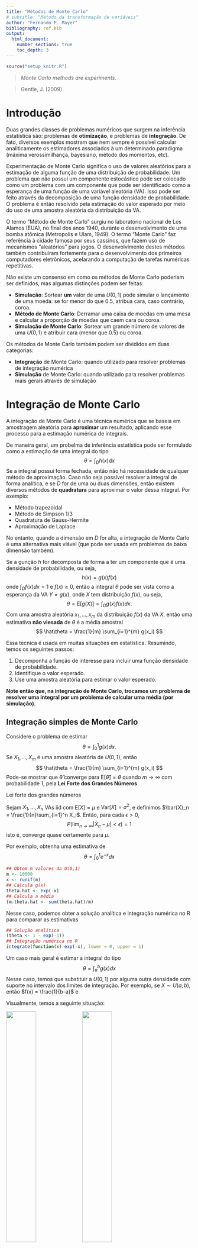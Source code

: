 ```yaml
---
title: "Métodos de Monte Carlo"
# subtitle: "Método da transformação de variáveis"
author: "Fernando P. Mayer"
bibliography: ref.bib
output:
  html_document:
    number_sections: true
    toc_depth: 3
---
```


```r
source("setup_knitr.R")
```

<!-- - Método de Monte Carlo -->
<!--   - Integração -->
<!--   - Simulação -->
<!-- - Estimativa de área do pi -->
<!-- - Integração simples -->
<!--   - Exemplos e variância -->
<!-- - Técnicas de redução de variância -->
<!--   - Exemplos -->
<!--   - Amostragem por importância -->

> *Monte Carlo methods are experiments.*

> Gentle, J. (2009)

# Introdução

Duas grandes classes de problemas numéricos que surgem na inferência
estatística são: problemas de **otimização**, e problemas de
**integração**. De fato, diversos exemplos mostram que nem sempre é
possível calcular analiticamente os estimadores associados à um
determinado paradigma (máxima verossimilhança, bayesiano, método dos
momentos, etc).

Experimentação de Monte Carlo significa o uso de valores aleatórios para
a estimação de alguma função de uma distribuição de probabilidade. Um
problema que não possui um componente estocástico pode ser colocado como
um problema com um componente que pode ser identificado como a esperança
de uma função de uma variável aleatória (VA). Isso pode ser feito
através da decomposição de uma função densidade de probabilidade. O
problema é então resolvido pela estimação do valor esperado por meio do
uso de uma amostra aleatória da distribuição da VA.

O termo "Método de Monte Carlo" surgiu no laboratório nacional de Los
Alamos (EUA), no final dos anos 1940, durante o desenvolvimento de uma
bomba atômica (Metropolis e Ulam, 1949). O termo "Monte Carlo" faz
referência à cidade famosa por seus cassinos, que fazem uso de
mecanismos "aleatórios" para jogos. O desenvolvimento destes métodos
também contribuíram fortemente para o desenvolvimento dos primeiros
computadores eletrônicos, acelarando a computação de tarefas numéricas
repetitivas.

Não existe um consenso em como os métodos de Monte Carlo poderiam ser
definidos, mas algumas distinções podem ser feitas:

- **Simulação**: Sortear **um** valor de uma $U(0,1)$ pode simular o
  lançamento de uma moeda: se for menor do que 0.5, atribua cara, caso
  contrário, coroa.
- **Método de Monte Carlo**: Derramar uma caixa de moedas em uma mesa e
  calcular a proporção de moedas que caem cara ou coroa.
- **Simulação de Monte Carlo**: Sortear um grande número de valores de
  uma $U(0,1)$ e atribuir cara (menor que 0.5) ou coroa.

Os métodos de Monte Carlo também podem ser divididos em duas categorias:

- **Integração** de Monte Carlo: quando utilizado para resolver
  problemas de integração numérica
- **Simulação** de Monte Carlo: quando utilizado para resolver problemas
  mais gerais através de simulação

# Integração de Monte Carlo

A integração de Monte Carlo é uma técnica numérica que se baseia em
amostragem aleatória para **aproximar** um resultado, aplicando esse
processo para a estimação numérica de integrais.

De maneira geral, um probelma de inferência estatística pode ser
formulado como a estimação de uma integral do tipo
$$
\theta = \int_{D} h(x) \text{d}x
$$
Se a integral possui forma fechada, então não há necessidade de qualquer
método de aproximação. Caso não seja possível resolver a integral de
forma analítica, e se $D$ for de uma ou duas dimensões, então existem
diversos métodos de **quadratura** para aproximar o valor dessa
integral. Por exemplo:

- Método trapezoidal
- Método de Simpson 1/3
- Quadratura de Gauss-Hermite
- Aproximação de Laplace

No entanto, quando a dimensão em $D$ for alta, a integração de Monte
Carlo é uma alternativa mais viável (que pode ser usada em problemas de
baixa dimensão também).

Se a gunção $h$ for decomposta de forma a ter um componente que é uma
densidade de probabilidade, ou seja,
$$
h(x) = g(x)f(x)
$$
onde $\int_{D} f(x) dx = 1$ e $f(x) \geq 0$, então a integral $\theta$
pode ser vista como a esperança da VA $Y = g(x)$, onde $X$ tem
distribuição $f(x)$, ou seja,
$$
\theta = \text{E}[g(X)] = \int_{D} g(x)f(x) dx.
$$
Com uma amostra aleatória $x_1, \ldots, x_m$ da distribuição $f(x)$ da
VA $X$, então uma estimativa **não viesada** de $\theta$ é a média
amostral
$$
\hat\theta = \frac{1}{m} \sum_{i=1}^{m} g(x_i)
$$

Essa tecnica é usada em muitas situações em estatística. Resumindo,
temos os seguintes passos:

1. Decomponha a função de interesse para incluir uma função densidade de
   probabilidade.
2. Identifique o valor esperado.
3. Use uma amostra aleatória para estimar o valor esperado.

**Note então que, na integração de Monte Carlo, trocamos um problema de
resolver uma integral por um problema de calcular uma média (por
simulação).**

## Integração simples de Monte Carlo

Considere o problema de estimar
$$
\theta = \int_0^1 g(x) dx.
$$
Se $X_1, \ldots, X_m$ é uma amostra aleatória de $U(0,1)$, então
$$
\hat\theta = \frac{1}{m} \sum_{i=1}^{m} g(x_i)
$$
Pode-se mostrar que $\hat\theta$ converge para $\text{E}[\hat\theta] =
\theta$ quando $m \to \infty$ com probabilidade 1, pela **Lei Forte dos
Grandes Números**.

<div class="panel panel-primary">
<div class="panel-heading">Lei forte dos grandes números</div>
<div class="panel-body">
Sejam $X_1, \ldots, X_n$ VAs iid com $\text{E}[X] = \mu$ e
$\text{Var}[X] = \sigma^2$, e definimos $\bar{X}_n =
\frac{1}{n}\sum_{i=1}^n X_i$. Então, para cada $\epsilon > 0$,
$$
P(\lim_{n \to \infty} |\bar{X}_n - \mu| < \epsilon) = 1
$$
isto é, converge quase certamente para $\mu$.
</div>
</div>

Por exemplo, obtenha uma estimativa de
$$
\theta = \int_0^1 e^{-x} dx
$$

```r
## Obtem m valores da U(0,1)
m <- 10000
x <- runif(m)
## Calcula g(x)
theta.hat <- exp(-x)
## Calcula a média
(m.theta.hat <- sum(theta.hat)/m)
```

Nesse caso, podemos obter a solução analítica e integração numérica no R
para comparar as estimativas

```r
## Solução analítica
(theta <- 1 - exp(-1))
## Integração numérica no R
integrate(function(x) exp(-x), lower = 0, upper = 1)
```

Um caso mais geral é estimar a integral do tipo
$$
\theta = \int_a^b g(x) dx
$$
Nesse caso, temos que substituir a $U(0,1)$ por alguma outra densidade
com suporte no intervalo dos limites de integração. Por exemplo, se $X
\sim U(a,b)$, então $f(x) = \frac{1}{b-a}$ e

\begin{align*}
\theta &= \int_a^b g(x) f(x) dx \\
  &= (b-a) \int_a^b g(x) \frac{1}{b-a} dx \\
  &= (b-a) \text{E}[g(X)]
\end{align*}

Visualmente, temos a seguinte situação:

<img width="40%" src="img/MCIntegration01.png"/>
<img width="40%" src="img/MCIntegration02.png"/>

O que temos, na verdade, é a soma de $m$ áreas de retângulos, que no
final, tendem a reproduzir a área da função desejada.

```r
knitr::include_graphics("img/MCIntegration03.png")
```

De maneira geral, para calcular $\theta = \int_a^b g(x) dx$:

1. Gere $X_1, \ldots, X_m$ de $U(a,b)$
2. Calcule $\overline{g(x)} = \frac{1}{m}\sum_{i=1}^{m} g(x_i)$
3. $\hat\theta = (b-a)\overline{g(x)}$

Por exemplo, obtenha uma estimativa de
$$
\theta = \int_2^4 e^{-x} dx
$$

```r
## Obtem m valores da U(2,4)
m <- 10000
a <- 2; b <- 4
x <- runif(m, min = a, max = b)
## Calcula g(x)
theta.hat <- exp(-x)
## Calcula a média * (b - a)
(m.theta.hat <- (sum(theta.hat)/m) * (b - a))
```

Nesse caso, podemos obter a solução analítica e integração numérica no R
para comparar as estimativas

```r
## Solução analítica
(theta <- exp(-2) - exp(-4))
## Integração numérica no R
integrate(function(x) exp(-x), lower = 2, upper = 4)
```

## Variância do estimador de Monte Carlo

Como $\hat\theta$ é resultado de uma amostra aleatória de $m$ valores,
naturalmente, cada amostra poderá gerar uma estimativa (razoavelmente)
diferente, e sempre existirá uma variabilidade dos valores amostrados ao
redor da média, que é o $\hat\theta$.

A variância de $\hat\theta$ é
$$
\hat{V}(\hat\theta) = \frac{\sigma^2}{m} =
\frac{\sum_{i=1}^m [g(x_i) - \overline{g(x)}]^2}{m^2}
$$
Portanto, o erro padrão da estimativa será
$$
\hat{EP}(\hat\theta) = \frac{\hat\sigma}{\sqrt{m}} =
\frac{\sqrt{\sum_{i=1}^m [g(x_i) - \overline{g(x)}]^2}}{m}
$$

Seguindo o exemplo anterior, vimos que a estimativa da integral é

```r
m.theta.hat
```

Mas veja que existe uma distribuição de valores para compor esta
estimativa média

```r
hist(theta.hat); abline(v = theta, col = 2)
```

A variância relacionada ao estimador pode então ser calculada como

```r
## Variancia
(v.theta.hat <- sum((theta.hat - m.theta.hat)^2)/m^2)
## Erro padrão
(se.theta.hat <- sqrt(v.theta.hat))
```

Pelo Teorema do Limite Central, temos que

$$
\frac{\hat\theta - \text{E}(\hat\theta)}{\sqrt{\hat{V}(\hat\theta)}}
$$
converge em distribuição para $N(0,1)$ quando $m \to \infty$. Portanto,
para $m$ suficientemente grande, $\hat\theta$ é aproximadamente Normal
com média $\theta$.

```r
## Simula 1000 médias
r <- 1000
res <- matrix(runif(m * r, a, b), nrow = m, ncol = r)
m.theta.sim <- apply(res, 2, function(x) mean(exp(-x)) * (b - a))
hist(m.theta.sim); abline(v = theta, col = 2)
```

Com esse resultado, podemos inclusive fornecer um intervalo de confiança
associado à nossa estimativa

```r
## Media e veriancia
c(m.theta.hat, v.theta.hat)
## Intervalo de confiança (95%)
c(m.theta.hat - 1.96 * se.theta.hat, m.theta.hat + 1.96 * se.theta.hat)
```

## Redução da variância

Note que, embora a variância do estimador do exemplo anterior pareça
pequena, o método simples de Monte Carlo não é o método mais eficiente,
ou seja, aquele que provê estimativas com a menor variância possível.
Isso porque, como vimos, estamos supondo uma distribuição Uniforme no
intervalo $(a,b)$, para qualquer que seja o formato da função que temos
interesse em integrar.

A redução da variância é importante pois sempre estamos interessados em
obter estimativas que sejam mais precisas possíveis, evitando erros
numéricos ou de aproximações.

Existem várias adaptações para o método simples de Monte Carlo, com a
intenção de se obter estimativas mais precisas, i.e., com menor
variância. Alguns deles são:

- Variáveis antitéticas
- Variáveis de controle
- Amostragem por importância

## Amostragem por importância

Limitações do método simples de Monte Carlo:

1. Não se aplica para intervalos não definidos
2. É ineficiente quando a função $g(x)$ não é uniforme

Quando consideramos um problema de integração como um problema de valor
esperado, é netural que consideremos outras funções de densidade além da
Uniforme. Isso leva à um método mais geral chamdo de **amostragem por
importância**.

A amostragem por importância reduz a variância pelo fato de podermos
escolher uma densidade $f(x)$ mais parecida com com a função $g(x)$
sendo integrada. Ao escolher uma densidade mais parecida, a variância é
reduzida. Intuitivamente, a amostragem por importância tende a gerar
mais amostra onde a contribuição para a integral é maior, ou
"importante". Se pudermos determinar as regiões mais importantes para a
integração, a variância do estimador de Monte Carlo pode ser
significativamente reduzida.

```r
knitr::include_graphics("img/importancesampling.png")
```

Suponha que $X$ seja uma VA com densidade $f(x)$. Seja $Y$ a VA
$g(X)/f(X)$, então
$$
\int g(x) dx = \int \frac{g(x)}{f(x)} f(x) dx = \text{E}[Y]
$$
Com isso, podemos estimar $\text{E}[Y]$ como uma integração simples de
Monte Carlo, ou seja,
$$
\frac{1}{m}\sum_{i=1}^{m} Y_i = \frac{1}{m}\sum_{i=1}^{m}
\frac{g(X_i)}{f(X_i)}
$$
onde as VAs $X_1, \ldots, X_m$ são geradas a partir da distribuição de
$f(x)$. A função $f(x)$ é chamada de **função de importância**.

No método de amostragem por importância, a variância do estimador
baseado em $Y= g(X)/f(X)$ é $\text{Var}(Y)/m$, então a variância de $Y$
deve ser pequena.

Na verdade, a variância de $Y$ é pequena, se $Y$ for aproximadamente
constante, o que significa que a densidade $f(x)$ deve estar "próxima"
da densidade de $g(x)$. Também é importante que a função $f(x)$ seja
fácil de simular.

**Exemplo:** Considere estimar a integral
$$
\theta = \int_0^1 \frac{e^{-x}}{1+x^2} dx
$$
pelo método de amostragem por importância. Diversas funções de
importância podem ser propostas para esse caso:

\begin{align*}
f_0(x) &= 1, \quad 0<x<1 \\
f_1(x) &= e^{-x}, \quad 0<x<\infty \\
f_2(x) &= (1+x^2)^{-1}/\pi, \quad -\infty<x<\infty \\
f_3(x) &= e^{-x}/(1-e^{-1}), \quad 0<x<1 \\
f_4(x) &= 4(1-x^2)^{-1}/\pi, \quad 0<x<1 \\
\end{align*}

Alguns detalhes:

- $f_1$ e $f_2$ possuem domínio maior, o que irá contribuir com muitos
  zeros (ineficientes)
- $f_1$ é uma Exponencial com $\lambda = 1$
- $f_2$ é uma Cauchy padrão
- $f_3$ e $f_4$ não são funções conhecidas, por isso precisamos usar o
  método da transformação integral de probabilidade para gerar números
  destas distribuições

Graficamente temos o seguinte cenário:

```r
x <- seq(0, 1, .01)
w <- 2
f1 <- exp(-x)
f2 <- (1 / pi) / (1 + x^2)
f3 <- exp(-x) / (1 - exp(-1))
f4 <- 4 / ((1 + x^2) * pi)
g <- exp(-x) / (1 + x^2)
par(mfrow = c(1, 2))
plot(x, g, type = "l", main = "", ylab = "g(x)",
     ylim = c(0,2), lwd = 2)
lines(x, g/g, col = 2, lwd = w)
lines(x, f1, col = 3, lwd = w)
lines(x, f2, col = 4, lwd = w)
lines(x, f3, col = 5, lwd = w)
lines(x, f4, col = 6, lwd = w)
legend("topright", legend = c("g", 0:4),
       col = 1:6, lwd = w, inset = 0.02)
plot(x, g, type = "l", main = "", ylab = "g(x)/f(x)",
     ylim = c(0,3.2), lwd = w)
lines(x, g/f1, col = 3, lwd = w)
lines(x, g/f2, col = 4, lwd = w)
lines(x, g/f3, col = 5, lwd = w)
lines(x, g/f4, col = 6, lwd = w)
legend("topright", legend = c(0:4),
       col = 2:6, lwd = w, inset = 0.02)
par(mfrow = c(1, 1))
```

```r
m <- 10000
theta.hat <- se <- numeric(5)
g <- function(x) {
    ## exp(-x - log(1+x^2)) * (x > 0) * (x < 1)
    exp(-x)/(1 + x^2) * (x > 0) * (x < 1)
}

x <- runif(m)     # usando f0
fg <- g(x)
theta.hat[1] <- mean(fg)
se[1] <- sd(fg)

x <- rexp(m, 1)   # usando f1
fg <- g(x) / exp(-x)
theta.hat[2] <- mean(fg)
se[2] <- sd(fg)

x <- rcauchy(m)   # usando f2
i <- c(which(x > 1), which(x < 0))
x[i] <- 2  # para evitar erros em g(x)
fg <- g(x) / dcauchy(x)
theta.hat[3] <- mean(fg)
se[3] <- sd(fg)

u <- runif(m)     # f3, pelo método da inversa
x <- - log(1 - u * (1 - exp(-1)))
fg <- g(x) / (exp(-x) / (1 - exp(-1)))
theta.hat[4] <- mean(fg)
se[4] <- sd(fg)

u <- runif(m)    # f4, pelo método da inversa
x <- tan(pi * u / 4)
fg <- g(x) / (4 / ((1 + x^2) * pi))
theta.hat[5] <- mean(fg)
se[5] <- sd(fg)
```

Os resultados das estimativas com seus erros-padrões são

```r
rbind(theta.hat, se/sqrt(m))
```

Os resultados indicam que $f_3$, e possivelmente $f_4$ produzem as
menores variâncias entre as funções propostas, enquanto que $f_2$ possui
a maior variância. Note que $f_0$, a uniforme, possui erro padrão maior.

Esse exemplo mostra que a função de importância que resulta na menor
variância de $Y = g(X)/f(X)$ deve ser escolhida com cuidado.

```r
## Rizzo, pg. 148
curve(exp(-x), from = 0, to = 10)
curve(exp(-x), from = 0, to = 1)

m <- 10000
x <- runif(m)
theta.hat <- exp(-x)
(m.theta.hat <- sum(theta.hat)/m)
(theta <- 1 - exp(-1))
integrate(function(x) exp(-x), lower = 0, upper = 1)

## Graficamente
hist(theta.hat)
abline(v = theta, col = 2)
var(theta.hat)
sd(theta.hat)

(v.theta.hat <- mean((theta.hat - m.theta.hat)^2)/m)
(v.theta.hat <- sum((theta.hat - m.theta.hat)^2)/m)
(se.theta.hat <- v.theta.hat/m)

## P[X < 0.5]
sum(theta.hat < 0.5)/m
pexp(0.5)
## Nao bate porque o dominio nao é o mesmo

r <- 1000
res <- matrix(runif(m * r), nrow = m, ncol = r)

m.theta.sim <- apply(res, 2, function(x) mean(exp(-x)))
str(m.theta.sim)
hist(m.theta.sim); abline(v = theta, col = 2)

## O que seria uma proposta nesse caso?
curve(exp(-x), from = 0, to = 10)
curve(exp(-x), from = 0, to = 1)
curve(dunif, from = 0, to = 1, add = TRUE, col = 2)

## Note que ao usar uma U(0,1) no denominador, o resultado é o mesmo, o
## que mostra que o método por importância é mais geral que o método
## simples
g <- function(x) exp(-x)
m <- 10000
x <- runif(m)
gf <- g(x)/dunif(x)
(m.theta.hat <- sum(gf)/m)
(theta <- 1 - exp(-1))
integrate(function(x) exp(-x), lower = 0, upper = 1)

var(gf)
(v.theta.hat <- sum((gf - m.theta.hat)^2)/m)
(se.theta.hat <- v.theta.hat/sqrt(m))


## Agora tenta usar uma função que seja mais próxima da proposta.
## NOTE que é necessário ter uma forma de amostrar diretamente dessa
## distribuição, ou usa o método da inversa.
curve(exp(-x), from = 0, to = 1)
f <- function(x) 1 - 0.5 * x * (x >= 0) * (x <= 2)
integrate(f, lower = 0, upper = 2)
curve(f, from = 0, to = 2, add = TRUE, col = 2)

## A acumulada é
## F(x) = x - x^2/4
Fx <- function(x) x - x^2/4
curve(Fx, from = 0, to = 2)
## A inversa da acumulada é
## F^{-1}(x) = 2 - \sqrt(4u)
iFx <- function(u) 2 - sqrt(4 * u)
u <- runif(10000)
xinv <- iFx(u)
plot(ecdf(xinv))
curve(Fx, from = 0, to = 2, add = TRUE, col = 2)

## Usa f(x) = 1 - 0.5x como importancia
g <- function(x) exp(-x) * (x >= 0) * (x <= 1)
m <- 10000
## Para amostrar dessa função vou usar o método da inversa
u <- runif(m)
x <- iFx(u)
gf <- g(x)/f(x)
theta.hat <- sum(gf)
(m.theta.hat <- sum(theta.hat)/m)
(theta <- 1 - exp(-1))
integrate(function(x) exp(-x), lower = 0, upper = 1)

## A variancia aqui é maior, provavelmente porque vai de 0 a 2
var(gf)
(v.theta.hat <- sum((gf - m.theta.hat)^2)/m)
(se.theta.hat <- v.theta.hat/sqrt(m))


## Agora tenta usar uma função que seja mais próxima da proposta.
## NOTE que é necessário ter uma forma de amostrar diretamente dessa
## distribuição, ou usa o método da inversa.
curve(exp(-x), from = 0, to = 1, ylim = c(0, 1))
f <- function(x) .5 - 1 * x * (x >= 0) * (x <= 1)
integrate(f, lower = 0, upper = 1)
curve(f, from = 0, to = 1, add = TRUE, col = 2)
## Teria que achar

curve(exp(-x), from = 0, to = 1, ylim = c(0, 3.5))
curve(dbeta(x, 0.5, 2), from = 0, to = 1, add = TRUE, col = 2)

g <- function(x) exp(-x) * (x >= 0) * (x <= 1)
m <- 10000
x <- rbeta(m, .5, 2)
gf <- g(x)/dbeta(x, .5, 2)
(m.theta.hat <- sum(gf)/m)
(theta <- 1 - exp(-1))
integrate(function(x) exp(-x), lower = 0, upper = 1)

var(gf)
(v.theta.hat <- sum((gf - m.theta.hat)^2)/m)
(se.theta.hat <- v.theta.hat/sqrt(m))


## Normal
m <- 10000
x <- runif(m, 0, 1e6)
theta.hat <- exp(-x^2/2)
(m.theta.hat <- sum(theta.hat)/m)

## Graficamente
hist(theta.hat)
abline(v = theta, col = 2)
var(theta.hat)

(v.theta.hat <- sum((theta.hat - m.theta.hat)^2)/m)
(se.theta.hat <- v.theta.hat/m)

## P[X < 0.5]
sum(theta.hat < 0.5)/m
pexp(0.5)
## Nao bate porque o dominio nao é o mesmo



```
